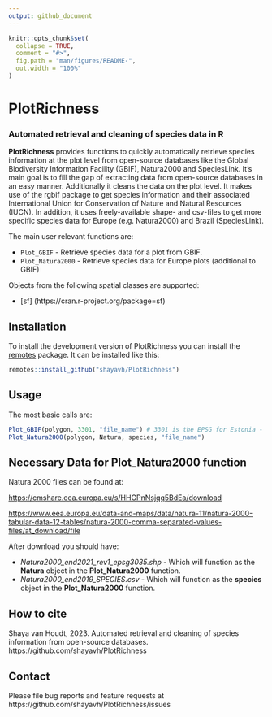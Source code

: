 ```yaml
---
output: github_document
---
```


```r
knitr::opts_chunk$set(
  collapse = TRUE,
  comment = "#>",
  fig.path = "man/figures/README-",
  out.width = "100%"
)
```

# PlotRichness

### Automated retrieval and cleaning of species data in R

**PlotRichness** provides functions to quickly automatically retrieve species information at the plot level from open-source databases like the Global Biodiversity Information Facility (GBIF), Natura2000 and SpeciesLink. It's main goal is to fill the gap of extracting data from open-source databases in an easy manner. Additionally it cleans the data on the plot level. It makes use of the rgbif package to get species information and their associated International Union for Conservation of Nature and Natural Resources (IUCN). In addition, it uses freely-available shape- and csv-files to get more specific species data for Europe (e.g. Natura2000) and Brazil (SpeciesLink).

The main user relevant functions are:

* `Plot_GBIF` - Retrieve species data for a plot from GBIF.
* `Plot_Natura2000` - Retrieve species data for Europe plots (additional to GBIF)

Objects from the following spatial classes are supported:

* [sf] (https://cran.r-project.org/package=sf)


## Installation

To install the development version of PlotRichness you can install the [remotes](https://cran.r-project.org/package=remotes) package. It can be installed like this:

``` r
remotes::install_github("shayavh/PlotRichness")
```

## Usage

The most basic calls are:

```r
Plot_GBIF(polygon, 3301, "file_name") # 3301 is the EPSG for Estonia - change according to shapefile location
Plot_Natura2000(polygon, Natura, species, "file_name")
```

## Necessary Data for **Plot_Natura2000** function

Natura 2000 files can be found at:

<https://cmshare.eea.europa.eu/s/HHGPnNsjqq5BdEa/download>

<https://www.eea.europa.eu/data-and-maps/data/natura-11/natura-2000-tabular-data-12-tables/natura-2000-comma-separated-values-files/at_download/file>

After download you should have:

* *Natura2000_end2021_rev1_epsg3035.shp* - Which will function as the **Natura** object in the **Plot_Natura2000** function. 
* *Natura2000_end2019_SPECIES.csv* - Which will function as the **species** object in the **Plot_Natura2000** function.

## How to cite
Shaya van Houdt, 2023. Automated retrieval and cleaning of species information from open-source databases. https://github.com/shayavh/PlotRichness

## Contact
Please file bug reports and feature requests at https://github.com/shayavh/PlotRichness/issues

